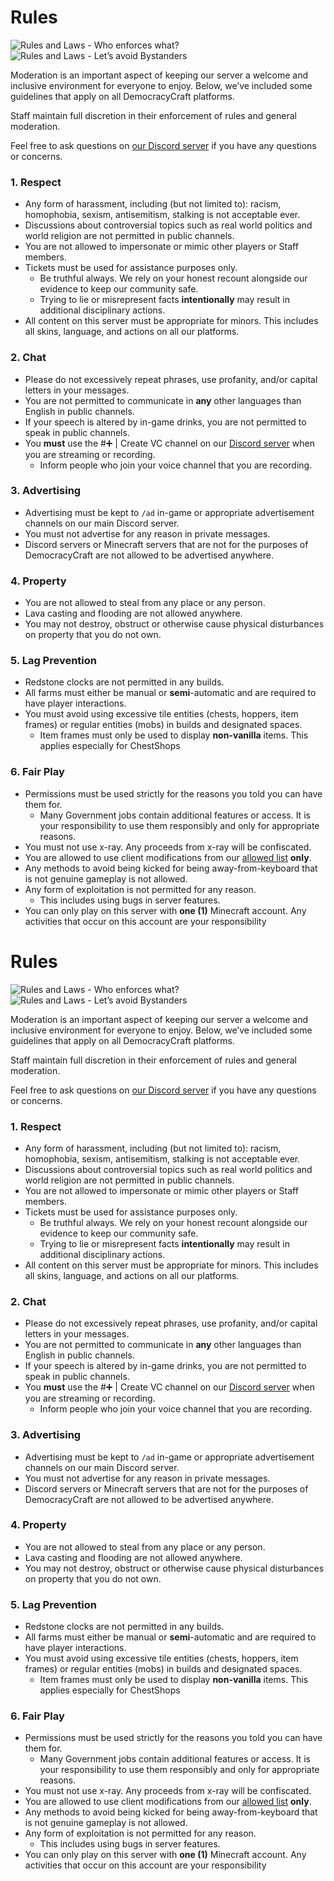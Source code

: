 <span id="rules"></span>
= Rules =

[[File:/img/rules/Rules_and_Laws_Enforcement.png|Rules and Laws - Who enforces what?]] [[File:/img/rules/Bystanders.png|Rules and Laws - Let’s avoid Bystanders]]

Moderation is an important aspect of keeping our server a welcome and inclusive environment for everyone to enjoy. Below, we’ve included some guidelines that apply on all DemocracyCraft platforms.

Staff maintain full discretion in their enforcement of rules and general moderation.

Feel free to ask questions on [https://discord.gg/democracy our Discord server] if you have any questions or concerns.

{{Tip||| Respect the spirit of the rules These rules are here to protect you - not for us to come after you!

You will never be punished for raising a concern regading rules, regardless of whether it is about yourself or others.

Something may not be explicitly defined here, that doesn’t necessary make it ok. If you have to consider whether it is allowed, ask!}}

<span id="respect"></span>
=== 1. Respect ===

* Any form of harassment, including (but not limited to): racism, homophobia, sexism, antisemitism, stalking is not acceptable ever.
* Discussions about controversial topics such as real world politics and world religion are not permitted in public channels.
* You are not allowed to impersonate or mimic other players or Staff members.
* Tickets must be used for assistance purposes only.
** Be truthful always. We rely on your honest recount alongside our evidence to keep our community safe.
** Trying to lie or misrepresent facts '''intentionally''' may result in additional disciplinary actions.
* All content on this server must be appropriate for minors. This includes all skins, language, and actions on all our platforms.

<span id="chat"></span>
=== 2. Chat ===

* Please do not excessively repeat phrases, use profanity, and/or capital letters in your messages.
* You are not permitted to communicate in '''any''' other languages than English in public channels.
* If your speech is altered by in-game drinks, you are not permitted to speak in public channels.
* You '''must''' use the #➕ | Create VC channel on our [https://discord.gg/democracy Discord server] when you are streaming or recording.
** Inform people who join your voice channel that you are recording.

{{Info||| Areas we moderate in We will moderate only groups and Discords related to DemocracyCraft. Private conversations will only be moderated when there is a blatant necessity for us to intervene.}}

<span id="advertising"></span>
=== 3. Advertising ===

* Advertising must be kept to <code>/ad</code> in-game or appropriate advertisement channels on our main Discord server.
* You must not advertise for any reason in private messages.
* Discord servers or Minecraft servers that are not for the purposes of DemocracyCraft are not allowed to be advertised anywhere.

<span id="property"></span>
=== 4. Property ===

* You are not allowed to steal from any place or any person.
* Lava casting and flooding are not allowed anywhere.
* You may not destroy, obstruct or otherwise cause physical disturbances on property that you do not own.

{{Danger||| This does not apply to the Wilderness You are allowed to destroy anything which is '''unclaimed''' in the Wilderness. This rule however still applies to anything that is '''claimed'''.}}

<span id="lag-prevention"></span>
=== 5. Lag Prevention ===

* Redstone clocks are not permitted in any builds.
* All farms must either be manual or '''semi'''-automatic and are required to have player interactions.
* You must avoid using excessive tile entities (chests, hoppers, item frames) or regular entities (mobs) in builds and designated spaces.
** Item frames must only be used to display '''non-vanilla''' items. This applies especially for ChestShops

<span id="fair-play"></span>
=== 6. Fair Play ===

* Permissions must be used strictly for the reasons you told you can have them for.
** Many Government jobs contain additional features or access. It is your responsibility to use them responsibly and only for appropriate reasons.
* You must not use x-ray. Any proceeds from x-ray will be confiscated.
* You are allowed to use client modifications from our [https://wiki.democracycraft.net/policies/clientmodifications allowed list] '''only'''.
* Any methods to avoid being kicked for being away-from-keyboard that is not genuine gameplay is not allowed.
* Any form of exploitation is not permitted for any reason.
** This includes using bugs in server features.
* You can only play on this server with '''one (1)''' Minecraft account. Any activities that occur on this account are your responsibility

{{Tip||| If your account is compromised, report it! We will try to help you out, and keep the account banned until you regain access to it.}}

{{Info||| Punishments are not linear Depending on the severity of rules breached, your remorse for actions and compliance with Staff will affect disciplinary action.

On the lower end you may simply be told not to repeat the behaviour again (verbal warning). On the higher end however, you may be deported (banished to the wilderness) or banned.}}

<span id="rules-1"></span>
= Rules =

[[File:/img/rules/Rules_and_Laws_Enforcement.png|Rules and Laws - Who enforces what?]] [[File:/img/rules/Bystanders.png|Rules and Laws - Let’s avoid Bystanders]]

Moderation is an important aspect of keeping our server a welcome and inclusive environment for everyone to enjoy. Below, we’ve included some guidelines that apply on all DemocracyCraft platforms.

Staff maintain full discretion in their enforcement of rules and general moderation.

Feel free to ask questions on [https://discord.gg/democracy our Discord server] if you have any questions or concerns.

{{Tip||| Respect the spirit of the rules These rules are here to protect you - not for us to come after you!

You will never be punished for raising a concern regading rules, regardless of whether it is about yourself or others.

Something may not be explicitly defined here, that doesn’t necessary make it ok. If you have to consider whether it is allowed, ask!}}

<span id="respect-1"></span>
=== 1. Respect ===

* Any form of harassment, including (but not limited to): racism, homophobia, sexism, antisemitism, stalking is not acceptable ever.
* Discussions about controversial topics such as real world politics and world religion are not permitted in public channels.
* You are not allowed to impersonate or mimic other players or Staff members.
* Tickets must be used for assistance purposes only.
** Be truthful always. We rely on your honest recount alongside our evidence to keep our community safe.
** Trying to lie or misrepresent facts '''intentionally''' may result in additional disciplinary actions.
* All content on this server must be appropriate for minors. This includes all skins, language, and actions on all our platforms.

<span id="chat-1"></span>
=== 2. Chat ===

* Please do not excessively repeat phrases, use profanity, and/or capital letters in your messages.
* You are not permitted to communicate in '''any''' other languages than English in public channels.
* If your speech is altered by in-game drinks, you are not permitted to speak in public channels.
* You '''must''' use the #➕ | Create VC channel on our [https://discord.gg/democracy Discord server] when you are streaming or recording.
** Inform people who join your voice channel that you are recording.

{{Info||| Areas we moderate in We will moderate only groups and Discords related to DemocracyCraft. Private conversations will only be moderated when there is a blatant necessity for us to intervene.}}

<span id="advertising-1"></span>
=== 3. Advertising ===

* Advertising must be kept to <code>/ad</code> in-game or appropriate advertisement channels on our main Discord server.
* You must not advertise for any reason in private messages.
* Discord servers or Minecraft servers that are not for the purposes of DemocracyCraft are not allowed to be advertised anywhere.

<span id="property-1"></span>
=== 4. Property ===

* You are not allowed to steal from any place or any person.
* Lava casting and flooding are not allowed anywhere.
* You may not destroy, obstruct or otherwise cause physical disturbances on property that you do not own.

{{Danger||| This does not apply to the Wilderness You are allowed to destroy anything which is '''unclaimed''' in the Wilderness. This rule however still applies to anything that is '''claimed'''.}}

<span id="lag-prevention-1"></span>
=== 5. Lag Prevention ===

* Redstone clocks are not permitted in any builds.
* All farms must either be manual or '''semi'''-automatic and are required to have player interactions.
* You must avoid using excessive tile entities (chests, hoppers, item frames) or regular entities (mobs) in builds and designated spaces.
** Item frames must only be used to display '''non-vanilla''' items. This applies especially for ChestShops

<span id="fair-play-1"></span>
=== 6. Fair Play ===

* Permissions must be used strictly for the reasons you told you can have them for.
** Many Government jobs contain additional features or access. It is your responsibility to use them responsibly and only for appropriate reasons.
* You must not use x-ray. Any proceeds from x-ray will be confiscated.
* You are allowed to use client modifications from our [https://wiki.democracycraft.net/policies/clientmodifications allowed list] '''only'''.
* Any methods to avoid being kicked for being away-from-keyboard that is not genuine gameplay is not allowed.
* Any form of exploitation is not permitted for any reason.
** This includes using bugs in server features.
* You can only play on this server with '''one (1)''' Minecraft account. Any activities that occur on this account are your responsibility

{{Tip||| If your account is compromised, report it! We will try to help you out, and keep the account banned until you regain access to it.}}

{{Info||| Punishments are not linear Depending on the severity of rules breached, your remorse for actions and compliance with Staff will affect disciplinary action.

On the lower end you may simply be told not to repeat the behaviour again (verbal warning). On the higher end however, you may be deported (banished to the wilderness) or banned.}}
